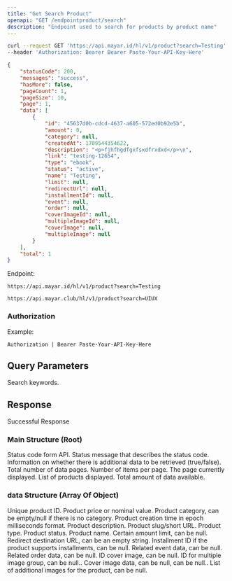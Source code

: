 ```yaml
---
title: "Get Search Product"
openapi: "GET /endpointproduct/search"
description: "Endpoint used to search for products by product name"
---
```


<RequestExample>

```bash Request Example
curl --request GET 'https://api.mayar.id/hl/v1/product?search=Testing' \
--header 'Authorization: Bearer Bearer Paste-Your-API-Key-Here'
```

</RequestExample>

<ResponseExample>

```json Response Example 200 expandable
{
    "statusCode": 200,
    "messages": "success",
    "hasMore": false,
    "pageCount": 1,
    "pageSize": 10,
    "page": 1,
    "data": [
        {
            "id": "45637d0b-cdcd-4637-a605-572ed0b92e5b",
            "amount": 0,
            "category": null,
            "createdAt": 1709544354622,
            "description": "<p>fjhfhgdfgxfsxdfrxdxd</p>\n",
            "link": "testing-12654",
            "type": "ebook",
            "status": "active",
            "name": "Testing",
            "limit": null,
            "redirectUrl": null,
            "installmentId": null,
            "event": null,
            "order": null,
            "coverImageId": null,
            "multipleImageId": null,
            "coverImage": null,
            "multipleImage": null
        }
    ],
    "total": 1
}
```

</ResponseExample>

Endpoint:

<CodeGroup>

```Sandbox Production
https://api.mayar.id/hl/v1/product?search=Testing
```


```Sandbox Sandbox
https://api.mayar.club/hl/v1/product?search=UIUX
```

</CodeGroup>

### Authorization

<ResponseField name="Authorization" type="string" required>
  Example:

  `Authorization | Bearer Paste-Your-API-Key-Here`
</ResponseField>

## Query Parameters

<ParamField query="search" path="search" type="string" required>
  Search keywords.
</ParamField>

## Response

Successful Response

### Main Structure (Root)

<ResponseField name="statusCode" type="integer" required>
  Status code form API.
</ResponseField>

<ResponseField name="messages" type="string" required>
  Status message that describes the status code.
</ResponseField>

<ResponseField name="hasMore" type="boolean" required>
  Information on whether there is additional data to be retrieved (true/false).
</ResponseField>

<ResponseField name="pageCount" type="integer" required>
  Total number of data pages.
</ResponseField>

<ResponseField name="pageSize" type="integer" required>
  Number of items per page.
</ResponseField>

<ResponseField name="page" type="integer" required>
  The page currently displayed.
</ResponseField>

<ResponseField name="data" type="array of object">
  List of products displayed.
</ResponseField>

<ResponseField name="total" type="integer" required>
  Total amount of data available.
</ResponseField>

### data Structure (Array Of Object)

<ResponseField name="id" type="string<uuid>" required>
  Unique product ID.
</ResponseField>

<ResponseField name="amount" type="integer | null" required>
  Product price or nominal value.
</ResponseField>

<ResponseField name="category" type="string | null" required>
  Product category, can be empty/null if there is no category.
</ResponseField>

<ResponseField name="createdAt" type="number | timestamp" required>
  Product creation time in epoch milliseconds format.
</ResponseField>

<ResponseField name="description" type="string" required>
  Product description.
</ResponseField>

<ResponseField name="link" type="string" required>
  Product slug/short URL.
</ResponseField>

<ResponseField name="type" type="string" required>
  Product type.
</ResponseField>

<ResponseField name="status" type="string" required>
  Product status.
</ResponseField>

<ResponseField name="name" type="string" required>
  Product name.
</ResponseField>

<ResponseField name="limit" type="number | null" required>
  Certain amount limit, can be null.
</ResponseField>

<ResponseField name="redirectUrl" type="string | null" required>
  Redirect destination URL, can be an empty string.
</ResponseField>

<ResponseField name="installmentId" type="string | null" required>
  Installment ID if the product supports installments, can be null.
</ResponseField>

<ResponseField name="event" type="object | null" required>
  Related event data, can be null.
</ResponseField>

<ResponseField name="order" type="object | null" required>
  Related order data, can be null.
</ResponseField>

<ResponseField name="coverImageId" type="string | null" required>
  ID cover image, can be null.
</ResponseField>

<ResponseField name="multipleImageId" type="string | null" required>
  ID for multiple image group, can be null..
</ResponseField>

<ResponseField name="coverImage" type="object | null" required>
  Cover image data, can be null, can be null..
</ResponseField>

<ResponseField name="multimpleImage" type="array | null">
  List of additional images for the product, can be null.
</ResponseField>